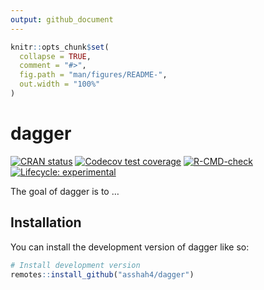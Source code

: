 ```yaml
---
output: github_document
---
```


<!-- README.md is generated from README.Rmd. Please edit that file -->

```r
knitr::opts_chunk$set(
  collapse = TRUE,
  comment = "#>",
  fig.path = "man/figures/README-",
  out.width = "100%"
)
```

# dagger

<!-- badges: start -->
[![CRAN status](https://www.r-pkg.org/badges/version/dagger)](https://CRAN.R-project.org/package=dagger)
[![Codecov test coverage](https://codecov.io/gh/asshah4/dagger/branch/main/graph/badge.svg)](https://app.codecov.io/gh/asshah4/dagger?branch=main)
[![R-CMD-check](https://github.com/asshah4/dagger/workflows/R-CMD-check/badge.svg)](https://github.com/asshah4/dagger/actions)
[![Lifecycle: experimental](https://img.shields.io/badge/lifecycle-experimental-orange.svg)](https://lifecycle.r-lib.org/articles/stages.html#experimental)
<!-- badges: end -->

The goal of dagger is to ...

## Installation

You can install the development version of dagger like so:

```r
# Install development version
remotes::install_github("asshah4/dagger")
```

